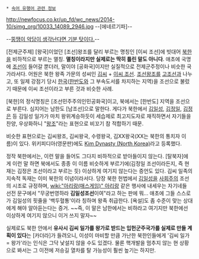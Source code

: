  * [[속어 유행어 관련 정보]]

http://newfocus.co.kr/up_fd/wc_news/2014-10/simg_org/10033_14089_2946.jpg
--[에네르기파]--

--[http://tieba.baidu.com/f?kz=1362788578|드래곤볼의 뚱땡이 악당이 생각난다면 기분 탓이다.]--

[전제군주제] [왕국]이었던 [조선]왕조를 달리 부르는 명칭인 [이씨 조선]에 빗대어 [[북한]]을 비하적으로 부르는 멸칭. '''멸칭이라지만 실제로는 딱히 틀린 말도 아니다'''. 애초에 국명에 [[조선]]이 들어갈 뿐더러, 말이야 [공화국]이지만 실질적으로 전제군주정이나 비슷한 국가라서다. 어원은 북한 왕족 가문의 성씨인 [[김씨]] + [[이씨 조선]]. [[조선]]왕조를 [[고조선]]과 나누고, 또 일제 강점기 당시 [[한국]]([[한반도]]와 그 부속도서를 차지하는 지역)을 조선으로 불렀기 때문에 이씨 조선이라고 부른 것과 비슷한 사례.

[북한]의 정식명칭은 [조선민주주의인민공화국]이고, 북에서는 [한반도] 지역을 조선으로 부른다. 심지어는 남한도 [남조선]으로 말한다. 게다가 북한에서 [[김일성]], [[김정일]], [[김정은]] 등 김일성 일가가 마치 왕위계승하듯이 세습제로 최고지도자로 재직하면서 자기들을 찬양, 우상화하니 "[[왕조]]"라는 표현으로 비꼬기 참 적합하기 때문.

비슷한 표현으로는 김씨왕조, 김씨왕국, 수령왕국, 김XX왕국(XX는 북한의 통치자 이름)이 있다. 위키피디아(영문판)에도 [http://en.wikipedia.org/wiki/Kim_dynasty_(North_Korea) Kim Dynasty (North Korea)]라고 등록했다.

정작 북한에서는, 이런 말을 들어도 그다지 비하적으로 받아들이지 않는다. [탈북자]에게 이런 말 하면 북에서도 종종 이 이름 비슷하게 부르기에(김정일 조선이라든지, 즉 현재는 김정은 조선이라고 부르는 듯) 이상하게 여기지 않는다는 증언도 있다. 김씨 일족의 지속적 독재는 이미 북한의 이념이라서다. 당장 북한 헌법에서 [[김일성]]을 [[사회주의]] 조선의 시조로 규정하며, [[wiki:"아리랑(매스게임)" 아리랑]] 같은 행사에 내세우는 자기네들 선전 문구에서 "무궁번영하라 '''김일성조선'''이여"라고 하는 판에 뭐... 애초에 그들 스스로가 김일성의 핏줄을 '백두혈통'이라 칭하며 왕족 취급한다. [욕설]도 좀 수준이 맞는 상대에게 해야 알아듣는다는 증거. ~~즉, 이 말은 남한에서는 비하라고 여기지만 북한에선 이상하게 여기지 않으니 이거 쓰지 말자~~

실제로도 북한 안에서 '''유사시 김씨 일가를 왕가로 받드는 입헌군주국가를 실제로 만들 계획이 있다'''는 [카더라]가 들려오니, 이성이 마비할 만큼 가난한 북한인들에게 '김씨 일가 = 왕가'라는 인식은 그닥 낯설지 않을 수도 있겠다. 물론 핵개발을 멈추지 않는 현 상황으로 봐서는 그 이전에 저승길 열차를 탈 가능성이 훨씬 높기는 하지만. 
